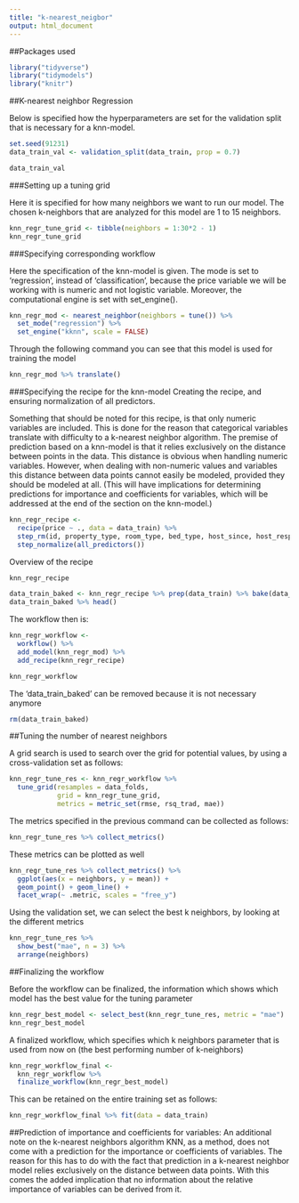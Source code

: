 ```yaml
---
title: "k-nearest_neigbor"
output: html_document
---
```


##Packages used

```r
library("tidyverse")
library("tidymodels")
library("knitr")
```


##K-nearest neighbor Regression

Below is specified how the hyperparameters are set for the validation split that is necessary for a knn-model.
```r
set.seed(91231)
data_train_val <- validation_split(data_train, prop = 0.7)

data_train_val
```


###Setting up a tuning grid

Here it is specified for how many neighbors we want to run our model. The chosen k-neighbors that are analyzed for this model are 1 to 15 neighbors.
```r
knn_regr_tune_grid <- tibble(neighbors = 1:30*2 - 1)
knn_regr_tune_grid
```


###Specifying corresponding workflow

Here the specification of the knn-model is given. The mode is set to 'regression', instead of 'classification', because the price variable we will be working with is numeric and not logistic variable. Moreover, the computational engine is set with set_engine().
```r
knn_regr_mod <- nearest_neighbor(neighbors = tune()) %>% 
  set_mode("regression") %>% 
  set_engine("kknn", scale = FALSE)
```

Through the following command you can see that this model is used for training the model
```r
knn_regr_mod %>% translate()
```

###Specifying the recipe for the knn-model
Creating the recipe, and ensuring normalization of all predictors.

Something that should be noted for this recipe, is that only numeric variables are included. This is done for the reason that categorical variables translate with difficulty to a k-nearest neighbor algorithm. The premise of prediction based on a knn-model is that it relies exclusively on the distance between points in the data. This distance is obvious when handling numeric variables. However, when dealing with non-numeric values and variables this distance between data points cannot easily be modeled, provided they should be modeled at all. (This will have implications for determining predictions for importance and coefficients for variables, which will be addressed at the end of the section on the knn-model.)
```r
knn_regr_recipe <- 
  recipe(price ~ ., data = data_train) %>% 
  step_rm(id, property_type, room_type, bed_type, host_since, host_response_time, host_identity_verified, neighbourhood_cleansed, instant_bookable, cancellation_policy, require_guest_profile_picture, require_guest_phone_verification, wifi, pool, hot_tub, tv, host_email, host_phone, host_facebook, host_government_id) %>%
  step_normalize(all_predictors())
```

Overview of the recipe
```r
knn_regr_recipe
```


```r
data_train_baked <- knn_regr_recipe %>% prep(data_train) %>% bake(data_train)
data_train_baked %>% head()
```

The workflow then is:
```r
knn_regr_workflow <-
  workflow() %>% 
  add_model(knn_regr_mod) %>% 
  add_recipe(knn_regr_recipe)

knn_regr_workflow
```

The 'data_train_baked' can be removed because it is not necessary anymore
```r
rm(data_train_baked)
```


##Tuning the number of nearest neighbors

A grid search is used to search over the grid for potential values, by using a cross-validation set as follows:
```r
knn_regr_tune_res <- knn_regr_workflow %>% 
  tune_grid(resamples = data_folds, 
            grid = knn_regr_tune_grid,
            metrics = metric_set(rmse, rsq_trad, mae))
```

The metrics specified in the previous command can be collected as follows:
```r
knn_regr_tune_res %>% collect_metrics()
```

These metrics can be plotted as well
```r
knn_regr_tune_res %>% collect_metrics() %>% 
  ggplot(aes(x = neighbors, y = mean)) + 
  geom_point() + geom_line() + 
  facet_wrap(~ .metric, scales = "free_y")
```

Using the validation set, we can select the best k neighbors, by looking at the different metrics
```r
knn_regr_tune_res %>% 
  show_best("mae", n = 3) %>% 
  arrange(neighbors)
```


##Finalizing the workflow

Before the workflow can be finalized, the information which shows which model has the best value for the tuning parameter
```r
knn_regr_best_model <- select_best(knn_regr_tune_res, metric = "mae")
knn_regr_best_model
```

A finalized workflow, which specifies which k neighbors parameter that is used from now on (the best performing number of k-neighbors)
```r
knn_regr_workflow_final <- 
  knn_regr_workflow %>% 
  finalize_workflow(knn_regr_best_model)
```

This can be retained on the entire training set as follows:
```r
knn_regr_workflow_final %>% fit(data = data_train)
```


##Prediction of importance and coefficients for variables: An additional note on the k-nearest neighbors algorithm
KNN, as a method, does not come with a prediction for the importance or coefficients of variables. The reason for this has to do with the fact that prediction in a k-nearest neighbor model relies exclusively on the distance between data points. With this comes the added implication that no information about the relative importance of variables can be derived from it.